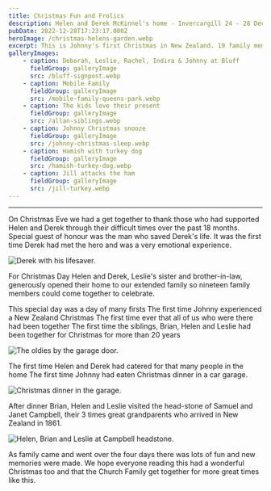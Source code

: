 ```yaml
---
title: Christmas Fun and Frolics
description: Helen and Derek McKinnel's home - Invercargill 24 - 28 December 2022
pubDate: 2022-12-28T17:23:17.000Z
heroImage: /christmas-helens-garden.webp
excerpt: This is Johnny's first Christmas in New Zealand. 19 family members gathered to celebrate.
galleryImages:
    - caption: Deborah, Leslie, Rachel, Indira & Johnny at Bluff
      fieldGroup: galleryImage
      src: /bluff-signpost.webp
    - caption: Mobile Family
      fieldGroup: galleryImage
      src: /mobile-family-queens-park.webp
    - caption: The kids love their present
      fieldGroup: galleryImage
      src: /allan-siblings.webp
    - caption: Johnny Christmas snooze
      fieldGroup: galleryImage
      src: /johnny-christmas-sleep.webp
    - caption: Hamish with turkey dog
      fieldGroup: galleryImage
      src: /hamish-turkey-dog.webp
    - caption: Jill attacks the ham
      fieldGroup: galleryImage
      src: /jill-turkey.webp
---
```


***

On Christmas Eve we had a get together to thank those who had supported Helen and Derek through their difficult times over the past 18 months. Special guest of honour was the man who saved Derek's life. It was the first time Derek had met the hero and was a very emotional experience.

![Derek with his lifesaver.](/derek-lifesaver.webp)

For Christmas Day Helen and Derek, Leslie's sister and brother-in-law, generously opened their home to our extended family so nineteen family members could come together to celebrate.


<FactsText>This special day was a day of many firsts</FactsText>
<FactsText>The first time Johnny experienced a New Zealand Christmas</FactsText>
<FactsText>The first time ever that all of us who were there had been together</FactsText>
<FactsText>The first time the siblings, Brian, Helen and Leslie had been together for Christmas for more than 20 years</FactsText>

![The oldies by the garage door.](/siblings-christmas.webp)

<FactsText>The first time Helen and Derek had catered for that many people in the home</FactsText>
<FactsText>The first time Johnny had eaten Christmas dinner in a car garage.</FactsText>

![Christmas dinner in the garage.](/garage-christmas.webp)

After dinner Brian, Helen and Leslie visited the head-stone of Samuel and Janet Campbell, their 3 times great grandparents who arrived in New Zealand in 1861.

![Helen, Brian and Leslie at Campbell headstone.](/campbell-headstone.webp)

As family came and went over the four days there was lots of fun and new memories were made. We hope everyone reading this had a wonderful Christmas too and that the Church Family get together for more great times like this.



